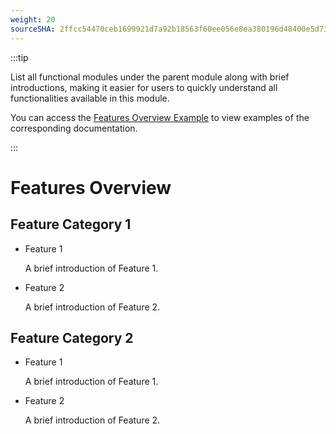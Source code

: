 ```yaml
---
weight: 20
sourceSHA: 2ffcc54470ceb1699921d7a92b18563f60ee056e8ea380196d48400e5d732f6b
---
```


:::tip

List all functional modules under the parent module along with brief introductions, making it easier for users to quickly understand all functionalities available in this module.

You can access the [Features Overview Example](https://product-doc-guide.alauda.cn/template/features_overview/example.html) to view examples of the corresponding documentation.

:::

# Features Overview

## Feature Category 1

- Feature 1

  A brief introduction of Feature 1.

- Feature 2

  A brief introduction of Feature 2.

## Feature Category 2

- Feature 1

  A brief introduction of Feature 1.

- Feature 2

  A brief introduction of Feature 2.
